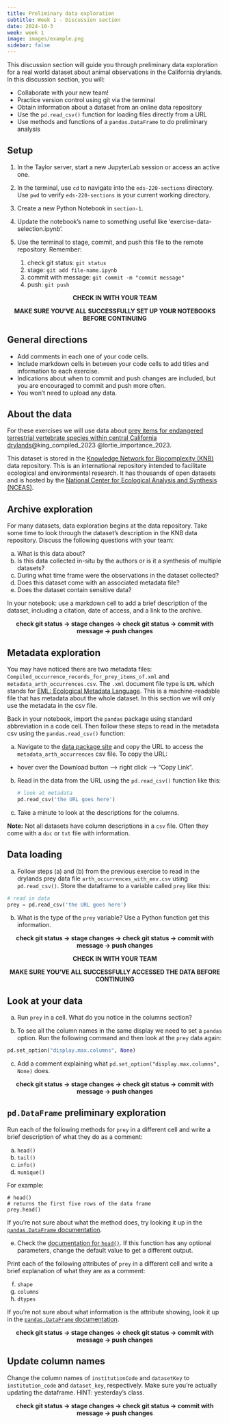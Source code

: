 ```yaml
---
title: Preliminary data exploration
subtitle: Week 1 - Discussion section 
date: 2024-10-3
week: week 1
image: images/example.png
sidebar: false
---
```


This discussion section will guide you through preliminary data exploration for a real world dataset about animal observations in the California drylands. In this discussion section, you will:

- Collaborate with your new team!
- Practice version control using git via the terminal
- Obtain information about a dataset from an online data repository
- Use the `pd.read_csv()` function for loading files directly from a URL
- Use methods and functions of a `pandas.DataFrame` to do preliminary analysis

## Setup

:::{.callout-tip appearance="minimal"}
1. In the Taylor server, start a new JupyterLab session or access an active one.

2. In the terminal, use `cd` to navigate into the `eds-220-sections` directory. Use `pwd` to verify `eds-220-sections` is your current working directory.

3. Create a new Python Notebook in `section-1`. 

4. Update the notebook's name to something useful like 'exercise-data-selection.ipynb'.

5. Use the terminal to stage, commit, and push this file to the remote repository. Remember:
    1. check git status: `git status`
    2. stage: `git add file-name.ipynb`
    3. commit with message: `git commit -m "commit message"`
    4. push: `git push`

<p style="text-align: center;">
**CHECK IN WITH YOUR TEAM** 
</p>
<p style="text-align: center;">
**MAKE SURE YOU'VE ALL SUCCESSFULLY SET UP YOUR NOTEBOOKS BEFORE CONTINUING**
</p>
:::

## General directions
:::{.callout-tip appearance="minimal"}
- Add comments in each one of your code cells. 
- Include markdown cells in between your code cells to add titles and information to each exercise.
- Indications about when to commit and push changes are included, but you are encouraged to commit and push more often. 
- You won't need to upload any data.
:::

## About the data
:::{.callout-note appearance="minimal"}
For these exercises we will use data about [prey items for endangered terrestrial vertebrate species within central California drylands](https://knb.ecoinformatics.org/view/doi%3A10.5063%2FF1VM49RH)@king_compiled_2023 @lortie_importance_2023.

This dataset is stored in the [Knowledge Network for Biocomplexity (KNB)](https://knb.ecoinformatics.org) data repository. This is an international repository intended to facilitate ecological and environmental research. It has thousands of open datasets and is hosted by the [National Center for Ecological Analysis and Synthesis (NCEAS)](http://NCEAS.ucsb.edu).
:::

<!-- Data exploration -->
## Archive exploration
For many datasets, data exploration begins at the data repository. Take some time to look through the dataset's description in the KNB data repository. Discuss the following questions with your team:

a. What is this data about?
b. Is this data collected in-situ by the authors or is it a synthesis of multiple datasets?
c. During what time frame were the observations in the dataset collected?
d. Does this dataset come with an associated metadata file?
e. Does the dataset contain sensitive data?

In your notebook: use a markdown cell to add a brief description of the dataset, including a citation, date of access, and a link to the archive. 

<p style="text-align: center;">
**check git status -> stage changes -> check git status -> commit with message -> push  changes**
</p>

## Metadata exploration

You may have noticed there are two metadata files: `Compiled_occurrence_records_for_prey_items_of.xml` and `metadata_arth_occurrences.csv`. 
The `.xml` document file type is `EML` which stands for [EML: Ecological Metadata Language](https://eml.ecoinformatics.org). This is a machine-readable file that has metadata about the whole dataset. In this section we will only use the metadata in the csv file.

Back in your notebook, import the `pandas` package using standard abbreviation in a code cell. Then follow these steps to read in the metadata csv using the `pandas.read_csv()` function:

a. Navigate to the [data package site](https://knb.ecoinformatics.org/view/doi%3A10.5063%2FF1VM49RH) and copy the URL to access the `metadata_arth_occurrences` csv file. To copy the URL: 

- hover over the Download button –> right click –> “Copy Link".

b. Read in the data from the URL using the `pd.read_csv()` function like this:

    ```python
    # look at metadata
    pd.read_csv('the URL goes here')
    ```

c. Take a minute to look at the descriptions for the columns. 

**Note:** Not all datasets have column descriptions in a `csv` file. Often they come with a `doc` or `txt` file with information. 

<!-- Data loading -->
## Data loading
a. Follow steps (a) and (b) from the previous exercise to read in the drylands prey data file `arth_occurrences_with_env.csv` using `pd.read_csv()`. Store the dataframe to a variable called `prey` like this:

```python
# read in data
prey = pd.read_csv('the URL goes here')
```

b. What is the type of the `prey` variable? Use a Python function get this information.

<p style="text-align: center;">
**check git status -> stage changes -> check git status -> commit with message -> push  changes**
</p>

<p style="text-align: center;">
**CHECK IN WITH YOUR TEAM** 
</p>
<p style="text-align: center;">
**MAKE SURE YOU'VE ALL SUCCESSFULLY ACCESSED THE DATA BEFORE CONTINUING**
</p>

## Look at your data

a. Run `prey` in a cell. What do you notice in the columns section?

b. To see all the column names in the same display we need to set a `pandas` option. Run the following command and then look at the `prey` data again:
```python
pd.set_option("display.max.columns", None)
```

c. Add a comment explaining what `pd.set_option("display.max.columns", None)` does. 

<p style="text-align: center;">
**check git status -> stage changes -> check git status -> commit with message -> push  changes**
</p>

## `pd.DataFrame` preliminary exploration

Run each of the following methods for `prey` in a different cell and write a brief description of what they do as a comment: 

a. `head()`
b. `tail()`
c. `info()`
d. `nunique()`

For example:

```
# head()
# returns the first five rows of the data frame
prey.head()
```

If you're not sure about what the method does, try looking it up in the [`pandas.DataFrame` documentation](https://pandas.pydata.org/docs/reference/api/pandas.DataFrame.html).

e. Check the [documentation for `head()`](https://pandas.pydata.org/docs/reference/api/pandas.DataFrame.head.html#pandas.DataFrame.head). If this function has any optional parameters, change the default value to get a different output. 

Print each of the following attributes of `prey` in a different cell and write a brief explanation of what they are as a comment:

f. `shape`
g. `columns`
h. `dtypes`

If you're not sure about what information is the attribute showing, look it up in the [`pandas.DataFrame` documentation](https://pandas.pydata.org/docs/reference/api/pandas.DataFrame.html).

<p style="text-align: center;">
**check git status -> stage changes -> check git status -> commit with message -> push  changes**
</p>

## Update column names
Change the column names of `institutionCode` and `datasetKey` to `institution_code` and  `dataset_key`, respectively. Make sure you're actually updating the dataframe. HINT: yesterday's class.

<p style="text-align: center;">
**check git status -> stage changes -> check git status -> commit with message -> push  changes**
</p>
